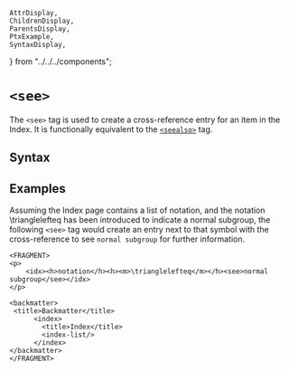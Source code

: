     AttrDisplay,
    ChildrenDisplay,
    ParentsDisplay,
    PtxExample,
    SyntaxDisplay,
} from "../../../components";

# `<see>`

The `<see>` tag is used to create a cross-reference entry for an item in the
Index.  It is functionally equivalent to the [`<seealso>`](./seealso) tag.

## Syntax

<SyntaxDisplay name="see" />

## Examples

Assuming the Index page contains a list of notation, and the notation <m>\trianglelefteq</m> has been introduced to indicate a
normal subgroup, the following `<see>` tag would create an entry next to that
symbol with the cross-reference to see `normal subgroup` for further information.

```ptx-example
<FRAGMENT>
<p>
    <idx><h>notation</h><h><m>\trianglelefteq</m></h><see>normal subgroup</see></idx>
</p>

<backmatter>
 <title>Backmatter</title>
      <index>
        <title>Index</title>
        <index-list/>
      </index>
</backmatter>
</FRAGMENT>
```
